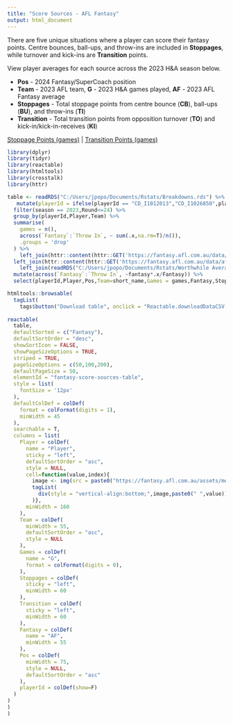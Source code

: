 ```yaml
---
title: "Score Sources - AFL Fantasy"
output: html_document
---
```


There are five unique situations where a player can score their fantasy points. Centre bounces, ball-ups, and throw-ins are included in **Stoppages**, while turnover and kick-ins are **Transition** points.

View player averages for each source across the 2023 H&A season below.

* **Pos** - 2024 Fantasy/SuperCoach position
* **Team** - 2023 AFL team, **G** - 2023 H&A games played, **AF** - 2023 AFL Fantasy average
* **Stoppages** - Total stoppage points from centre bounce (**CB**), ball-ups (**BU**), and throw-ins (**TI**)
* **Transition** - Total transition points from opposition turnover (**TO**) and kick-in/kick-in-receives (**KI**)

<a href="fantasy_stoppage_points.html">Stoppage Points (games)</a> | <a href="fantasy_transition_points.html">Transition Points (games)</a>

```r
library(dplyr)
library(tidyr)
library(reactable)
library(htmltools)
library(crosstalk)
library(httr)

table <- readRDS("C:/Users/jpopo/Documents/Rstats/Breakdowns.rds") %>% 
   mutate(playerId = ifelse(playerId == "CD_I1012013","CD_I1026850",playerId)) %>% 
  filter(season == 2023,Round<=24) %>% 
  group_by(playerId,Player,Team) %>% 
  summarise(
    games = n(),
    across(`Fantasy`:`Throw In`, ~ sum(.x,na.rm=T)/n()),
    .groups = 'drop'
  ) %>% 
    left_join(httr::content(httr::GET('https://fantasy.afl.com.au/data/afl/squads.json'),as = "text",encoding = 'UTF-8') %>% jsonlite::fromJSON(flatten = TRUE), by = join_by(Team == full_name)) %>%
  left_join(httr::content(httr::GET('https://fantasy.afl.com.au/data/afl/archive/2023/players.json'),as = "text",encoding = 'UTF-8') %>% jsonlite::fromJSON(flatten = TRUE) %>%  transmute(playerId = paste0("CD_I",id),fantasy = stats.avg_points), by = join_by(playerId)) %>%
    left_join(readRDS("C:/Users/jpopo/Documents/Rstats/Worthwhile Averages 2024.rds") %>% transmute(playerId = paste0("CD_I",playerId),Pos = Position), by = "playerId") %>% 
  mutate(across(`Fantasy`:`Throw In`, ~fantasy*.x/Fantasy)) %>% 
  select(playerId,Player,Pos,Team=short_name,Games = games,Fantasy,Stoppages,CB = `Centre Bounce`, BU = `Ball Up`,TI = `Throw In`,Transition,`TO` = Turnover, `KI` = KickIn)

htmltools::browsable(
  tagList(
    tags$button("Download table", onclick = "Reactable.downloadDataCSV('fantasy-score-sources-table')"),
    
reactable(
  table,
  defaultSorted = c("Fantasy"),
  defaultSortOrder = "desc",
  showSortIcon = FALSE,
  showPageSizeOptions = TRUE,
  striped = TRUE,
  pageSizeOptions = c(50,100,200),
  defaultPageSize = 50,
  elementId = "fantasy-score-sources-table",
  style = list(
    fontSize = '12px'
  ),
  defaultColDef = colDef(
    format = colFormat(digits = 1),
    minWidth = 45
  ),
  searchable = T,
  columns = list(
    Player = colDef(
      name = "Player",
      sticky = "left",
      defaultSortOrder = "asc",
      style = NULL,
      cell=function(value,index){
        image <- img(src = paste0("https://fantasy.afl.com.au/assets/media/players/afl/",readr::parse_number(table$playerId[index]),"_450.png"), style = "height: 24px;vertical-align:middle")
        tagList(
          div(style = "vertical-align:bottom;",image,paste0(" ",value))
        )},
      minWidth = 160
    ),
    Team = colDef(
      minWidth = 55,
      defaultSortOrder = "asc",
      style = NULL
    ),
    Games = colDef(
      name = "G",
      format = colFormat(digits = 0),
    ),
    Stoppages = colDef(
      sticky = "left",
      minWidth = 60
    ),
    Transition = colDef(
      sticky = "left",
      minWidth = 60
    ),
    Fantasy = colDef(
      name = "AF",
      minWidth = 55
    ),
    Pos = colDef(
      minWidth = 75,
      style = NULL,
      defaultSortOrder = "asc"
    ),
    playerId = colDef(show=F)
  )
)
)
)
```

